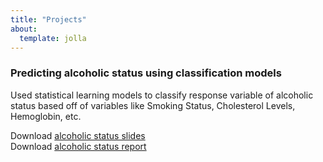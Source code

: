 ```yaml
---
title: "Projects"
about:
  template: jolla
---
```


### Predicting alcoholic status using classification models  
Used statistical learning models to classify response variable of alcoholic status based off of variables like Smoking Status, Cholesterol Levels, Hemoglobin, etc. 


Download [alcoholic status slides](/alcoholproject.pdf)  
Download [alcoholic status report](/writtenreport.pdf)
